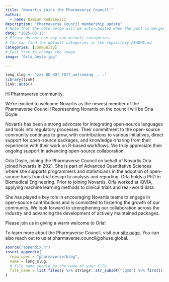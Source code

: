 ```yaml
---
title: "Novartis joins the Pharmaverse Council!"
author:
  - name: Damian Rodziewicz
description: "Pharmaverse Council membership update"
# Note that the date below will be auto-updated when the post is merged.
date: "2025-03-13"
# Please do not use any non-default categories.
# You can find the default categories in the repository README.md
categories: [Community]
# Feel free to change the image
image: "Orla_Doyle.jpg"

---
```


<!--------------- typical setup ----------------->

```r
long_slug <- "zzz_DO_NOT_EDIT_welcoming__..."
library(link)
link::auto()
```

<!--------------- post begins here ----------------->

Hi Pharmaverse community,

We’re excited to welcome Novartis as the newest member of the Pharmaverse Council! Representing Novartis on the council will be Orla Doyle.

Novartis has been a strong advocate for integrating open-source languages and tools into regulatory processes. Their commitment to the open-source community continues to grow, with contributions to various initiatives, direct support for open-source packages, and knowledge-sharing from their experience with their work on R-based workflows. We truly appreciate their ongoing support in advancing open-source collaboration.

Orla Doyle, joining the Pharmaverse Council on behalf of Novartis.Orla joined Novartis in 2021. She is part of Advanced Quantitative Sciences where she supports programmers and statisticians in the adoption of open-source tools from trial design to analysis and reporting. Orla holds a PhD in Biomedical Engineering. Prior to joining Novartis, Orla worked at IQVIA, applying machine learning methods to clinical trials and real-world data.

She has played a key role in encouraging Novartis teams to engage in open-source contributions and is committed to fostering the growth of our community. We look forward to strengthening our collaboration across the industry and advancing the development of actively maintained packages.

Please join us in giving a warm welcome to Orla!

To learn more about the Pharmaverse Council, visit our [site page](https://pharmaverse.org/contribute/council/). You can also reach out to us at pharmaverse.council@phuse.global.

<!--------------- appendices go here ----------------->

```r
source("appendix.R")
insert_appendix(
  repo_spec = "pharmaverse/blog",
  name = long_slug,
  # file_name should be the name of your file
  file_name = list.files() %>% stringr::str_subset(".qmd") %>% first()
)
```
